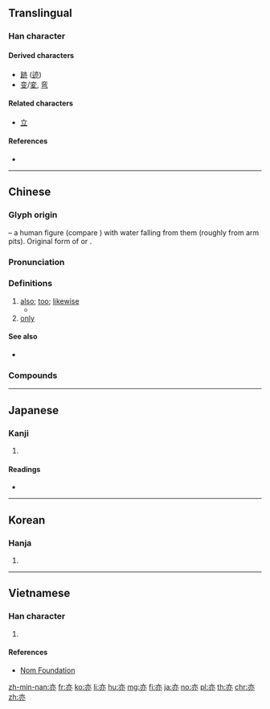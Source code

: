 {{character info/new}}
{{also|赤}}
==Translingual==
{{stroke order}}

===Han character===
{{Han char|rn=8|rad=亠|as=04|sn=6|four=00330|canj=YLNC}}

====Derived characters====
* [[跡]] ([[迹]])
* [[变]]/[[変]], [[弯]] {{qualifier|as simplification of [[䜌]]}}

====Related characters====
* [[立]]

====References====
* {{Han ref|kx=0088.090|dkj=00293|dj=0187.010|hdz=10281.030|uh=4EA6|ud=20134|bh=A5E7|bd=42471}}

----

==Chinese==
{{zh-forms}}

===Glyph origin===
{{Han etyl}}
{{liushu|i}} – a human figure (compare {{zh-l|*立}}) with water falling from them (roughly from arm pits). Original form of {{och-l|腋|armpit}} or {{och-l|液|liquid, sweat (under the armpits)}}.

===Pronunciation===
{{zh-pron
|m=yì
|c=jik6
|mn=qz:ia̍k/tw,xm,zz:e̍k/tw,xm,zz:ia̍h
|mn_note=ia̍k/e̍k - literary; ia̍h - vernacular
|w=5hhiq
|mc=y
|oc=y
|ma=
|cat=adv
}}

===Definitions===
{{zh-hanzi}}

# [[also]]; [[too]]; [[likewise]]
#* {{zh-x|...亦 以 皮 為 麻。|...its skin can '''also''' be used as fabric.|CL|ref={{RQ:Manshu|7|Tea, Trees, Herbs and Fruits|7}}}}
#[[only]]

====See also====
* {{zh-l|也}}

===Compounds===
{{zh-der|不亦|不亦樂乎|亦步亦趨|亦然|人云亦云|死亦瞑目|盜亦有道}}

----

==Japanese==

===Kanji===
{{ja-kanji|grade=8|rs=亠04}}

# {{defn|lang=ja|sort=亠04}}

====Readings====
* {{ja-readings|on=[[えき]] (eki), [[やく]] (yaku)|kun=[[また]] (mata)}}

----

==Korean==

===Hanja===
{{ko-hanja|hangeul=역|rv=yeok|mr=yŏk}}

# {{defn|lang=ko|sort=亠04}}

----

==Vietnamese==

===Han character===
{{vi-hantu|diệc|rs=亠04}}

# {{defn|lang=vi|sort=亠04}}

====References====
* [http://nomfoundation.org/common/nom_details.php?codepoint=4ea6 Nom Foundation]

[[zh-min-nan:亦]]
[[fr:亦]]
[[ko:亦]]
[[li:亦]]
[[hu:亦]]
[[mg:亦]]
[[fj:亦]]
[[ja:亦]]
[[no:亦]]
[[pl:亦]]
[[th:亦]]
[[chr:亦]]
[[zh:亦]]